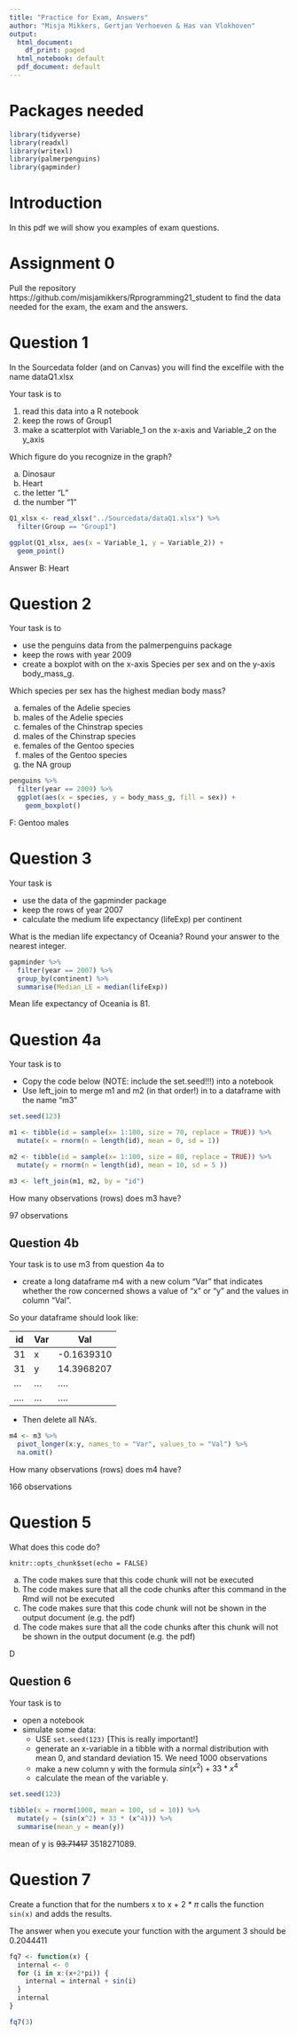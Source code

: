 ```yaml
---
title: "Practice for Exam, Answers"
author: "Misja Mikkers, Gertjan Verhoeven & Has van Vlokhoven"
output:
  html_document:
    df_print: paged
  html_notebook: default
  pdf_document: default
---
```


# Packages needed

```r
library(tidyverse)
library(readxl)
library(writexl)
library(palmerpenguins)
library(gapminder)
```

# Introduction

In this pdf we will show you examples of exam questions.


# Assignment 0

Pull the repository https://github.com/misjamikkers/Rprogramming21_student to find the data needed for the exam, the exam and the answers.


# Question 1


In the Sourcedata folder (and on Canvas) you will find the excelfile with the name dataQ1.xlsx

Your task is to 

1. read this data into a R notebook
2. keep the rows of Group1
3. make a scatterplot with Variable_1 on the x-axis and Variable_2 on the y_axis

Which figure do you recognize in the graph?

a. Dinosaur
b. Heart
c. the letter "L"
d. the number "1"

```r
Q1_xlsx <- read_xlsx("../Sourcedata/dataQ1.xlsx") %>%
  filter(Group == "Group1")

ggplot(Q1_xlsx, aes(x = Variable_1, y = Variable_2)) +
  geom_point()
```
Answer B: Heart

# Question 2

Your task is to

- use the penguins data from the palmerpenguins package
- keep the rows with year 2009
- create a boxplot with on the x-axis Species per sex and on the y-axis body_mass_g.

Which species per sex has the highest median body mass?

a. females of the Adelie species
b. males of the Adelie species
c. females of the Chinstrap species
d. males of the Chinstrap species
e. females of the Gentoo species
f. males of the Gentoo species
g. the NA group

```r
penguins %>%
  filter(year == 2009) %>%
  ggplot(aes(x = species, y = body_mass_g, fill = sex)) +
    geom_boxplot()
```
F: Gentoo males

# Question 3

Your task is 

- use the data of the gapminder package
- keep the rows of year 2007
- calculate the medium life expectancy (lifeExp) per continent

What is the median life expectancy of Oceania?
Round your answer to the nearest integer.

```r
gapminder %>%
  filter(year == 2007) %>%
  group_by(continent) %>%
  summarise(Median_LE = median(lifeExp))
```
Mean life expectancy of Oceania is 81.


# Question 4a

Your task is to

- Copy the code below (NOTE: include the set.seed!!!) into a notebook
- Use left_join to merge m1 and m2 (in that order!) in to a dataframe with the name "m3"



```r

set.seed(123)

m1 <- tibble(id = sample(x= 1:100, size = 70, replace = TRUE)) %>%
  mutate(x = rnorm(n = length(id), mean = 0, sd = 1))

m2 <- tibble(id = sample(x= 1:100, size = 80, replace = TRUE)) %>%
  mutate(y = rnorm(n = length(id), mean = 10, sd = 5 ))

m3 <- left_join(m1, m2, by = "id")

```




How many observations (rows) does m3 have?

97 observations

## Question 4b

Your task is to use m3 from question 4a to

- create a long dataframe m4 with a new colum "Var" that indicates whether the row concerned shows a value of "x" or "y" and the values in column "Val".

So your dataframe should look like:


|id|Var|Val|
|---|---|----|
|31| x| -0.1639310|
|31| y| 14.3968207|
|...|...|....|
|....|...|....|


- Then delete all NA's.

```r
m4 <- m3 %>%
  pivot_longer(x:y, names_to = "Var", values_to = "Val") %>%
  na.omit()
```


How many observations (rows) does m4 have?

166 observations


# Question 5


What does this code do?

`knitr::opts_chunk$set(echo = FALSE)`


a. The code makes sure that this code chunk will not be executed
b. The code makes sure that all the code chunks after this command in the Rmd will not be executed
c. The code makes sure that this code chunk will not be shown in the output document (e.g. the pdf)
d. The code makes sure that all the code chunks after this chunk will not be shown in the output document (e.g. the pdf) 

D


## Question 6

Your task is to

- open a notebook
- simulate some data:
    - USE `set.seed(123)` [This is really important!]
    - generate an x-variable in a tibble with a normal distribution with mean 0, and standard deviation 15. We need 1000 observations
    - make a new column y with the formula $sin(x^2) + 33 * x^4$
    - calculate the mean of the variable y.

```r
set.seed(123)

tibble(x = rnorm(1000, mean = 100, sd = 10)) %>%
  mutate(y = (sin(x^2) + 33 * (x^4))) %>%
  summarise(mean_y = mean(y))
```
mean of y is ~~93.71417~~ 3518271089.


# Question 7

Create a function that for the numbers x to x + 2 * $\pi$ calls the function `sin(x)` and adds the results.

The answer when you execute your function with the argument 3 should be 0.2044411

```r
fq7 <- function(x) {
  internal <- 0
  for (i in x:(x+2*pi)) {
    internal = internal + sin(i)
  }
  internal
}

fq7(3)
```


